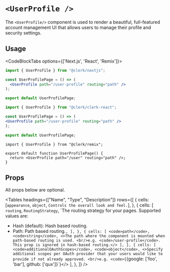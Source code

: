 
# `<UserProfile />`

<Images
  width={976}
  height={762}
  src="/docs/images/ui-components/component-user_profile.svg"
  alt="UserProfile example"
/>

The `<UserProfile/>` component is used to render a beautiful, full-featured account management UI that allows users to manage their profile and security settings.

## Usage


<CodeBlockTabs options={['Next.js', 'React', 'Remix']}>
```jsx copy filename="/pages/user-profile/[[...index]].tsx"
import { UserProfile } from "@clerk/nextjs";

const UserProfilePage = () => (
  <UserProfile path="/user-profile" routing="path" />
);

export default UserProfilePage;
```
```jsx copy filename="/user-profile.tsx"
import { UserProfile } from "@clerk/clerk-react";

const UserProfilePage = () => (
<UserProfile path="/user-profile" routing="path" />
);

export default UserProfilePage;
```
```tsx filename="routes/user/$.tsx" copy
import { UserProfile } from "@clerk/remix";

export default function UserProfilePage() {
  return <UserProfile path="/user" routing="path" />;
}
```
</CodeBlockTabs>


## Props

All props below are optional.

<Tables
  headings={["Name", "Type", "Description"]}
  rows={[
    {
      cells: [<code>appearance</code>, <code>object</code>, `Controls the overall look and feel.`],
    },
    {
      cells: [
        <code>routing</code>,
        <code>RoutingStrategy</code>,
        `The routing strategy for your pages. Supported values are:
- Hash (default): Hash based routing.
- Path: Path based routing.`,
      ],
    },
    {
      cells: [
        <code>path</code>,
        <code>string</code>,
        <>The path where the component is mounted when path-based routing is used.
        <br/>e.g. <code>/user-profile</code>. This prop is ignored in hash-based routing.</>
      ],
    },
    {
      cells: [
        <code>additionalOAuthScopes</code>,
        <code>object</code>,
        <>Specify additional scopes per OAuth provider that your users would like to provide if not already approved.
        <br/>e.g. <code>{`{google: ['foo', 'bar'], github: ['qux']}`}</code></>
      ],
    },
  ]}
/>
